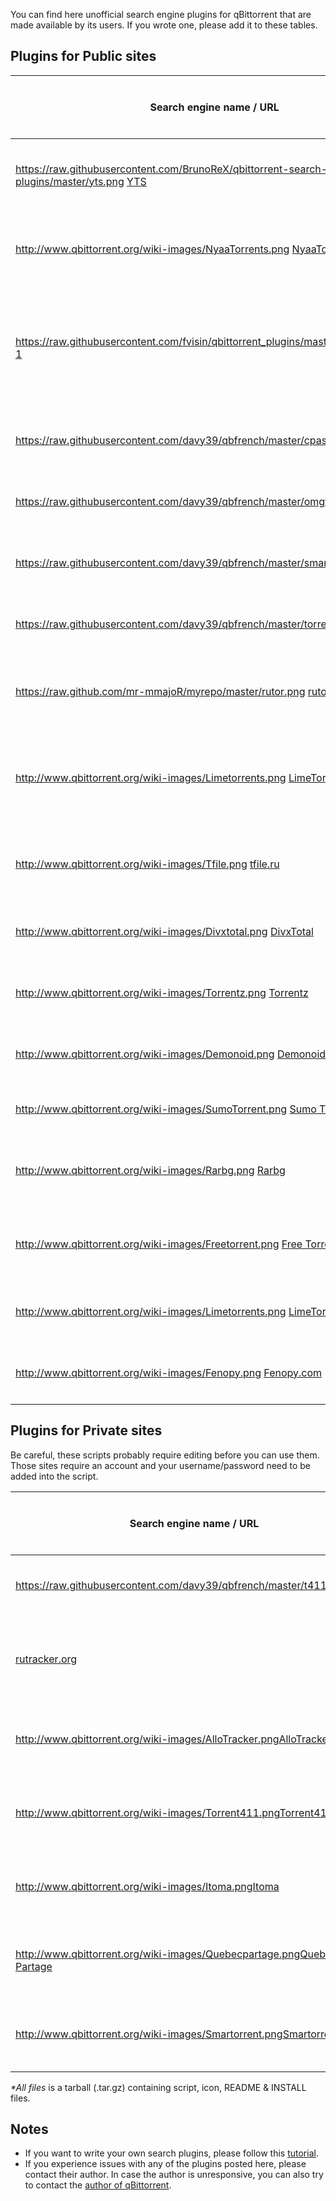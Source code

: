 You can find here unofficial search engine plugins for qBittorrent that are made available by its users. If you wrote one, please add it to these tables.

== Plugins for Public sites ==

{| class="wikitable" border="1"
|-
!  Search engine name / URL
!  Plugin author name / e-mail
!  Version
!  Last update date
!  Download link
!  Comment
|-
| [[https://raw.githubusercontent.com/BrunoReX/qbittorrent-search-plugins/master/yts.png]] [http://yts.re/ YTS]
| brunorex(at)gmail(dot).com
| 1.0
| Oct 8 2014
| [https://raw.githubusercontent.com/BrunoReX/qbittorrent-search-plugins/master/yts.py Download]
| Tested with qbittorrent 3.1.10
|-
|  [[http://www.qbittorrent.org/wiki-images/NyaaTorrents.png]] [http://www.nyaa.se/ NyaaTorrents]
|  yukariin(at)yandex(dot)ru
|  2.23
|  Oct 3 2014
|  [https://raw.githubusercontent.com/Yukariin/qBittorrent-Search-Plugins/master/nyaatorrents.py Download]
|  Tested with qbittorrent 3.1.10
|-
| [[https://raw.githubusercontent.com/fvisin/qbittorrent_plugins/master/pirateproxy.png]] [http://pirateproxy.bz/]
|  fab(at)gnux(dot)info
|  1.53
|  Sept 30 2014
|  [https://raw.githubusercontent.com/fvisin/qbittorrent_plugins/master/pirateproxy.py Download]
|  Piratebay proxy - Original plugin modified by Francesco Visin
|-
| [[https://raw.githubusercontent.com/davy39/qbfrench/master/cpasbien.png]] [http://cpasbien.pe]
|  davy39(at)hmamail(dot)com
|  1.0
|  May 29 2014
|  [https://raw.githubusercontent.com/davy39/qbfrench/master/cpasbien.py Download]
|  
|-
| [[https://raw.githubusercontent.com/davy39/qbfrench/master/omgtorrent.png]] [http://omgtorrent.com]
|  davy39(at)hmamail(dot)com
|  1.0
|  May 29 2014
|  [https://raw.githubusercontent.com/davy39/qbfrench/master/omgtorrent.py Download]
|  
|-
| [[https://raw.githubusercontent.com/davy39/qbfrench/master/smartorrent.png]] [http://smartorrent.com]
|  davy39(at)hmamail(dot)com
|  1.0
|  May 29 2014
|  [https://raw.githubusercontent.com/davy39/qbfrench/master/smartorrent.py Download]
|  
|-
| [[https://raw.githubusercontent.com/davy39/qbfrench/master/torrentfrancais.png]] [http://torrentfrancais.com]
|  davy39(at)hmamail(dot)com
|  1.0
|  May 29 2014
|  [https://raw.githubusercontent.com/davy39/qbfrench/master/torrentfrancais.py Download]
|  
|-
|  [[https://raw.github.com/mr-mmajoR/myrepo/master/rutor.png]] [http://rutor.org/ rutor.org]
|  mmajor(at)yandex(dot)ru
|  1.01
|  May 7 2013
|  [https://raw.github.com/mr-mmajoR/myrepo/master/rutor.py Download]
|  Tested with qbittorrent 3.0.9
|-
|  [[http://www.qbittorrent.org/wiki-images/Limetorrents.png]] [http://www.limetorrents.com LimeTorrents 1.01]
|  richard(at)richardurban(dot)de
|  1.01
|  Feb 02 2013
|  [https://raw.github.com/richardurban/qBittorrent-Search-Plugins/master/limetorrents.py Download]
|  Bugfix for changed search and result page format
|-
|  [[http://www.qbittorrent.org/wiki-images/Tfile.png]] [http://tfile.ru/ tfile.ru]
|  bnagaev(at)gmail(dot)com
|  1.0
|  Dec 8 2011
|  [https://bitbucket.org/starius/qbittorrent-plugins/downloads/tfile.py Download]
|  Tested with qbittorrent 2.2.11
|-
|  [[http://www.qbittorrent.org/wiki-images/Divxtotal.png]] [http://divxtotal.com/ DivxTotal]
|  hazuki.shiro(at)gmail(dot)com
|  1.2
|  Nov 13 2011
|  [https://raw.github.com/cdumez/qBittorrent-Search-Plugins/master/divxtotal.py Download]
|  
|-
|  [[http://www.qbittorrent.org/wiki-images/Torrentz.png]] [http://torrentz.eu/ Torrentz]
|  hazuki.shiro(at)gmail(dot)com
|  1.2
|  Nov 13 2011
|  [https://raw.github.com/cdumez/qBittorrent-Search-Plugins/master/torrentz.py Download]
|  
|-
|  [[http://www.qbittorrent.org/wiki-images/Demonoid.png]] [http://www.demonoid.me/ Demonoid]
|  hazuki.shiro(at)gmail(dot)com
|  1.2
|  Nov 13 2011
|  [https://raw.github.com/cdumez/qBittorrent-Search-Plugins/master/demonoid.py Download]
|
|-
|  [[http://www.qbittorrent.org/wiki-images/SumoTorrent.png]] [http://www.sumotorrent.com Sumo Torrent]
|  chris(at)qbittorrent(dot)org
|  1.2
|  Sep 17 2011
|  [https://raw.github.com/cdumez/qBittorrent-Search-Plugins/master/sumotorrent.py Download]
|
|-
|  [[http://www.qbittorrent.org/wiki-images/Rarbg.png]] [http://rarbg.com/ Rarbg]
|  blood2game(at)yahoo(dot)fr
|  1.0
|  May 23 2011
|  [http://dl.dropbox.com/u/30097239/rarbg.py Download]
|  Tested with qbittorrent 2.2.11 
|-
|  [[http://www.qbittorrent.org/wiki-images/Freetorrent.png]] [http://freetorrent.fr/ Free Torrent (FR)]
|  sinusnco(at)gmail(dot)com
|  1.0
|  Feb 07 2011
|  [http://sourceforge.net/projects/qbt-extrasearch/files/freetorrent_fr-1.0.tar.gz/download Download]
|  Tested with qBittorrent >= 2.6.5
|-
|  [[http://www.qbittorrent.org/wiki-images/Limetorrents.png]] [http://www.limetorrents.com LimeTorrents]
|  chris(at)qbittorrent(dot)org
|  1.0
|  Dec 29 2010
|  [https://raw.github.com/cdumez/qBittorrent-Search-Plugins/master/limetorrents.py Download]
|
|-
|  [[http://www.qbittorrent.org/wiki-images/Fenopy.png]] [http://fenopy.com Fenopy.com]
|  chris(at)qbittorrent(dot)org
|  1.1
|  Dec 26 2010
|  [https://raw.github.com/cdumez/qBittorrent-Search-Plugins/master/fenopy.py Download]
|  
|}


== Plugins for Private sites ==

Be careful, these scripts probably require editing before you can use them. Those sites require an account and your username/password need to be added into the script.

{| class="wikitable" border="1"
|-
!  Search engine name / URL
!  Plugin author name / e-mail
!  Version
!  Last update date
!  Download link
!  Comment
|-
|[[https://raw.githubusercontent.com/davy39/qbfrench/master/t411.png]][http://www.t411.me T411]
|davy39(at)hmamail(dot)com
|1.0
|May 29 2014
|[https://raw.githubusercontent.com/davy39/qbfrench/master/t411.py Script only] / [https://github.com/davy39/qbfrench/wiki README]*
|
|-
|[http://rutracker.org/ rutracker.org]
|skymirrh(at)skymirrh(dot)net
|1.0
|Nov 30 2013
|[https://github.com/Skymirrh/qBittorent-rutracker-plugin Download]
|Tested with qBittorrent 3.1.3 to 3.1.9
|-
|[[http://www.qbittorrent.org/wiki-images/AlloTracker.png]][http://www.allotracker.com AlloTracker]
|sinusnco(at)gmail(dot)com
|1.0
|Feb 04 2011
|[http://qbt-extrasearch.svn.sourceforge.net/viewvc/qbt-extrasearch/trunk/allotracker_com/allotracker.py Script only] / [http://sourceforge.net/projects/qbt-extrasearch/files/allotracker_com-1.0.tar.gz/download All files]*
|Tested with qBittorrent >= 2.6.3
|-
|[[http://www.qbittorrent.org/wiki-images/Torrent411.png]][http://www.torrent411.com Torrent411]
|sinusnco(at)gmail(dot)com
|1.0
|Jan 23 2011
|[http://qbt-extrasearch.svn.sourceforge.net/viewvc/qbt-extrasearch/trunk/torrent411_com/torrent411.py Script only] / [http://sourceforge.net/projects/qbt-extrasearch/files/torrent411_com-1.0.tar.gz/download All files]*
|Tested with qBittorrent >= 2.6.3
|-
|[[http://www.qbittorrent.org/wiki-images/Itoma.png]][http://www.itoma.info/tracker/ Itoma]
|sinusnco(at)gmail(dot)com
|1.0
|Jan 22 2011
|[http://qbt-extrasearch.svn.sourceforge.net/viewvc/qbt-extrasearch/trunk/itoma_info/itoma.py Script only] / [http://sourceforge.net/projects/qbt-extrasearch/files/itoma-1.0.tar.gz/download All files]*
|Tested with qBittorrent >= 2.6.3
|-
|[[http://www.qbittorrent.org/wiki-images/Quebecpartage.png]][http://www.quebec-partage.com/ Quebec-Partage]
|sinusnco(at)gmail(dot)com
|1.0
|Jan 19 2011
|[http://qbt-extrasearch.svn.sourceforge.net/viewvc/qbt-extrasearch/trunk/quebecpartage_com/quebecpartage.py Script only] / [http://sourceforge.net/projects/qbt-extrasearch/files/quebecpartage_com-1.0.tar.gz/download All files]*
|Tested with qBittorrent >= 2.6.3
|-
|[[http://www.qbittorrent.org/wiki-images/Smartorrent.png]][http://smartorrent.com/ Smartorrent]
|sinusnco(at)gmail(dot)com
|1.0
|Jan 18 2011
|[http://qbt-extrasearch.svn.sourceforge.net/viewvc/qbt-extrasearch/trunk/smartorrent_com/smartorrent.py Script only] / [http://sourceforge.net/projects/qbt-extrasearch/files/smartorrent_com-1.0.tar.gz/download All files]*
|Tested with qBittorrent >= 2.6.3
|}
''*All files'' is a tarball (.tar.gz) containing script, icon, README & INSTALL files.

== Notes ==
* If you want to write your own search plugins, please follow this [[How-to-write-a-search-plugin|tutorial]].
* If you experience issues with any of the plugins posted here, please contact their author. In case the author is unresponsive, you can also try to contact the [mailto:chris@qbittorrent.org author of qBittorrent].